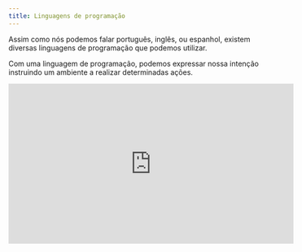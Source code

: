 ```yaml
---
title: Linguagens de programação
---
```


Assim como nós podemos falar português, inglês, ou espanhol, existem diversas
linguagens de programação que podemos utilizar.

Com uma linguagem de programação, podemos expressar nossa intenção instruindo
um ambiente a realizar determinadas ações.

<iframe
  width="560"
  height="315"
  src="https://www.youtube.com/embed/yT22ylhonfs?si=odRpE-nUQ1BhG6g0"
  title="YouTube video player"
  frameborder="0"
  allow="accelerometer; autoplay; clipboard-write; encrypted-media; gyroscope; picture-in-picture; web-share"
  allowfullscreen
></iframe>

